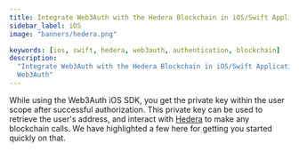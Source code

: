 ```yaml
---
title: Integrate Web3Auth with the Hedera Blockchain in iOS/Swift Applications
sidebar_label: iOS
image: "banners/hedera.png"

keywords: [ios, swift, hedera, web3auth, authentication, blockchain]
description:
  "Integrate Web3Auth with the Hedera Blockchain in iOS/Swift Applications | Documentation -
  Web3Auth"
---
```



<SEO
  title="Integrate Web3Auth with the Hedera Blockchain in iOS/Swift Applications"
  description="Integrate Web3Auth with the Hedera Blockchain in iOS/Swift Applications | Documentation - Web3Auth"
  image="https://web3auth.io/docs/banners/hedera.png"
  slug="/connect-blockchain/evm/hedera/ios"
/>

While using the Web3Auth iOS SDK, you get the private key within the user scope after successful
authorization. This private key can be used to retrieve the user's address, and interact with
[Hedera](https://www.hedera.com/) to make any blockchain calls. We have highlighted a few here for
getting you started quickly on that.

<EVMInteraction />
